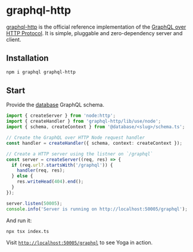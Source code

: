 # graphql-http

[graphql-http](https://github.com/graphql/graphql-http) is the official reference implementation of the [GraphQL over HTTP Protocol](https://graphql.github.io/graphql-over-http/). It is simple, pluggable and zero-dependency server and client.

## Installation

```sh
npm i graphql graphql-http
```

## Start

Provide the [database](/database/introduction) GraphQL schema.

```ts filename="index.ts"
import { createServer } from 'node:http';
import { createHandler } from 'graphql-http/lib/use/node';
import { schema, createContext } from '@database/<slug>/schema.ts';

// Create the GraphQL over HTTP Node request handler
const handler = createHandler({ schema, context: createContext });

// Create a HTTP server using the listner on `/graphql`
const server = createServer((req, res) => {
  if (req.url?.startsWith('/graphql')) {
    handler(req, res);
  } else {
    res.writeHead(404).end();
  }
});

server.listen(50005);
console.info('Server is running on http://localhost:50005/graphql');
```

And run it:

```sh
npx tsx index.ts
```

Visit [`http://localhost:50005/graphql`](http://localhost:50005/graphql) to see Yoga in action.
